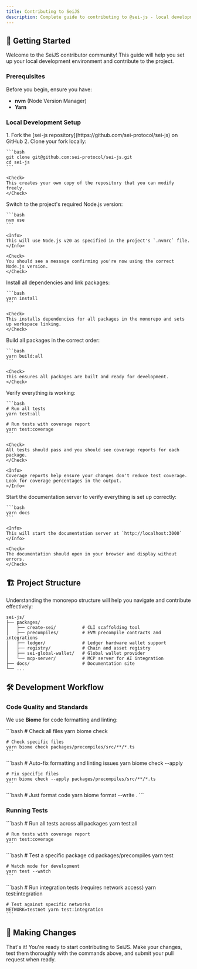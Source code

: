 ```yaml
---
title: Contributing to SeiJS
description: Complete guide to contributing to @sei-js - local development setup, testing, deployment, and pull request process
---
```


## 🚀 Getting Started

Welcome to the SeiJS contributor community! This guide will help you set up your local development environment and contribute to the project.

### Prerequisites

Before you begin, ensure you have:

- **nvm** (Node Version Manager)
- **Yarn**

### Local Development Setup

<Steps>
  <Step title="Fork and Clone">
    1. Fork the [sei-js repository](https://github.com/sei-protocol/sei-js) on GitHub
    2. Clone your fork locally:
    
    ```bash
    git clone git@github.com:sei-protocol/sei-js.git
    cd sei-js
    ```
    
    <Check>
    This creates your own copy of the repository that you can modify freely.
    </Check>
  </Step>
  
  <Step title="Use Correct Node.js Version">
    Switch to the project's required Node.js version:
    
    ```bash
    nvm use
    ```
    
    <Info>
    This will use Node.js v20 as specified in the project's `.nvmrc` file.
    </Info>
    
    <Check>
    You should see a message confirming you're now using the correct Node.js version.
    </Check>
  </Step>
  
  <Step title="Install Dependencies">
    Install all dependencies and link packages:
    
    ```bash
    yarn install
    ```
    
    <Check>
    This installs dependencies for all packages in the monorepo and sets up workspace linking.
    </Check>
  </Step>
  
  <Step title="Build All Packages">
    Build all packages in the correct order:
    
    ```bash
    yarn build:all
    ```
    
    <Check>
    This ensures all packages are built and ready for development.
    </Check>
  </Step>
  
  <Step title="Run Tests">
    Verify everything is working:
    
    ```bash
    # Run all tests
    yarn test:all
    
    # Run tests with coverage report
    yarn test:coverage
    ```
    
    <Check>
    All tests should pass and you should see coverage reports for each package.
    </Check>
    
    <Info>
    Coverage reports help ensure your changes don't reduce test coverage. Look for coverage percentages in the output.
    </Info>
  </Step>
  
  <Step title="Run and Verify Docs">
    Start the documentation server to verify everything is set up correctly:
    
    ```bash
    yarn docs
    ```
    
    <Info>
    This will start the documentation server at `http://localhost:3000`
    </Info>
    
    <Check>
    The documentation should open in your browser and display without errors.
    </Check>
  </Step>
</Steps>

## 🏗️ Project Structure

Understanding the monorepo structure will help you navigate and contribute effectively:

```
sei-js/
├── packages/
│   ├── create-sei/          # CLI scaffolding tool
│   ├── precompiles/         # EVM precompile contracts and integrations
│   ├── ledger/              # Ledger hardware wallet support
│   ├── registry/            # Chain and asset registry
│   ├── sei-global-wallet/   # Global wallet provider
│   └── mcp-server/          # MCP server for AI integration
├── docs/                    # Documentation site
└── ...
```

## 🛠️ Development Workflow

### Code Quality and Standards

We use **Biome** for code formatting and linting:

<Tabs>
  <Tab title="Check Code">
    ```bash
    # Check all files
    yarn biome check
    
    # Check specific files
    yarn biome check packages/precompiles/src/**/*.ts
    ```
  </Tab>
  
  <Tab title="Fix Issues">
    ```bash
    # Auto-fix formatting and linting issues
    yarn biome check --apply
    
    # Fix specific files
    yarn biome check --apply packages/precompiles/src/**/*.ts
    ```
  </Tab>
  
  <Tab title="Format Only">
    ```bash
    # Just format code
    yarn biome format --write .
    ```
  </Tab>
</Tabs>

### Running Tests

<AccordionGroup>
  <Accordion title="All Tests" icon="check">
    ```bash
    # Run all tests across all packages
    yarn test:all
    
    # Run tests with coverage report
    yarn test:coverage
    ```
  </Accordion>
  
  <Accordion title="Package-Specific Tests" icon="box">
    ```bash
    # Test a specific package
    cd packages/precompiles
    yarn test
    
    # Watch mode for development
    yarn test --watch
    ```
  </Accordion>
  
  <Accordion title="Integration Tests" icon="link">
    ```bash
    # Run integration tests (requires network access)
    yarn test:integration
    
    # Test against specific networks
    NETWORK=testnet yarn test:integration
    ```
  </Accordion>
</AccordionGroup>

## 📝 Making Changes

That's it! You're ready to start contributing to SeiJS. Make your changes, test them thoroughly with the commands above, and submit your pull request when ready.
